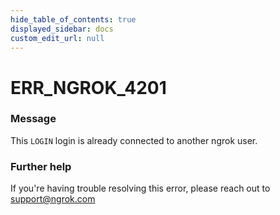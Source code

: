 ```yaml
---
hide_table_of_contents: true
displayed_sidebar: docs
custom_edit_url: null
---
```



# ERR_NGROK_4201

### Message
This `LOGIN` login is already connected to another ngrok user.

### Further help
If you're having trouble resolving this error, please reach out to [support@ngrok.com](mailto:support@ngrok.com?subject=Help%20with%20ERR_NGROK_4201)


<ErrorDetails error='err_ngrok_4201' />
